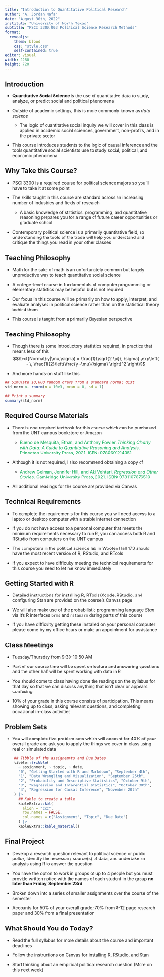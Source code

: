 ```yaml
---
title: "Introduction to Quantitative Political Research"
author: "A. Jordan Nafa"
date: "August 30th, 2022"
institute: "University of North Texas"
subtitle: "PSCI 3300.003 Political Science Research Methods"
format:
  revealjs: 
    theme: blood
    css: "style.css"
    self-contained: true
editor: visual
width: 1280
height: 720
---
```


## Introduction {#sec-introduction}

::: incremental
-   **Quantitative Social Science** is the use of quantitative data to study, analyze, or predict social and political phenomena

-   Outside of academic settings, this is more commonly known as *data science*

    -   The logic of quantitative social inquiry we will cover in this class is applied in academic social sciences, government, non-profits, and in the private sector

-   This course introduces students to the logic of causal inference and the tools quantitative social scientists use to study social, political, and economic phenomena
:::

## Why Take this Course?

::: incremental
-   PSCI 3300 is a required course for political science majors so you'll have to take it at some point

-   The skills taught in this course are standard across an increasing number of industries and fields of research

    -   A basic knowledge of statistics, programming, and quantitative reasoning prepares you for a range of future career opportunities or graduate school

-   Contemporary political science is a primarily quantitative field, so understanding the tools of the trade will help you understand and critique the things you read in your other classes
:::

## Teaching Philosophy

::: incremental
-   Math for the sake of math is an unfortunately common but largely unproductive way to teach quantitative social science

-   A college-level course in fundamentals of computer programming or elementary statistics may be helpful but is not required

-   Our focus in this course will be primarily on how to apply, interpret, and evaluate analyses in political science rather than on the statistical theory behind them

-   This course is taught from a primarily Bayesian perspective
:::

## Teaching Philosophy

-   Though there is some introductory statistics required, in practice that means less of this $$\text{Normal}(y|\mu,\sigma) = \frac{1}{\sqrt{2 \pi}\, \sigma} \exp\left( - \, \frac{1}{2}\left(\frac{y -\mu}{\sigma} \right)^2 \right)$$

-   And more hands-on stuff like this

```r
## Simulate 10,000 random draws from a standard normal dist
std_norm <- rnorm(n = 10e3, mean = 0, sd = 1)

## Print a summary
summary(std_norm)
```

## Required Course Materials

::: incremental
-   There is one required textbook for this course which can be purchased from the UNT campus bookstore or Amazon

    -   ::: {style="color: #00A950"}
        Bueno de Mesquita, Ethan, and Anthony Fowler. *Thinking Clearly with Data: A Guide to Quantitative Reasoning and Analysis*. Princeton University Press, 2021. ISBN: 9780691214351
        :::

-   Although it is not required, I also recommend obtaining a copy of

    -   ::: {style="color: #00A950"}
        Andrew Gelman, Jennifer Hill, and Aki Vehtari. *Regression and Other Stories*. Cambridge University Press, 2021. ISBN: 9781107676510
        :::

-   All additional readings for the course are provided via Canvas
:::

## Technical Requirements

::: incremental
-   To complete the requirements for this course you will need access to a laptop or desktop computer with a stable internet connection

-   If you do not have access to a personal computer that meets the minimum requirements necessary to run R, you can access both R and RStudio from computers on the UNT campus

-   The computers in the political science lab in Wooten Hall 173 should have the most recent version of R, RStudio, and RTools

-   If you expect to have difficulty meeting the technical requirements for this course you need to let me know immediately
:::

## Getting Started with R

::: incremental
-   Detailed instructions for installing R, RTools/Xcode, RStudio, and configuring Stan are provided on the course's Canvas page

-   We will also make use of the probabilistic programming language *Stan* via it's R interfaces `brms` and `rstanarm` during parts of this course

-   If you have difficulty getting these installed on your personal computer please come by my office hours or make an appointment for assistance
:::

## Class Meetings

::: incremental
-   Tuesday/Thursday from 9:30-10:50 AM

-   Part of our course time will be spent on lecture and answering questions and the other half will be spent working with data in R

-   You should come to class having done the readings on the syllabus for that day so that we can discuss anything that isn't clear or appears confusing

-   10% of your grade in this course consists of participation. This means showing up to class, asking relevant questions, and completing occasional in-class activities
:::

## Problem Sets

-   You will complete five problem sets which will account for 40% of your overall grade and ask you to apply the things we cover in class using real or simulated data

```r
    ## Tibble of the assignemnts and Due Dates
    tibble::tribble(
      ~ assignment, ~ topic, ~ date,
      "0", "Getting Started with R and Markdown", "September 4th",
      "1", "Data Wrangling and Visualization", "September 25th",
      "2", "Probability and Descriptive Statistics", "October 9th",
      "3", "Regression and Inferential Statistics", "October 30th",
      "4", "Regression for Causal Inference", "November 20th"
    ) |>
      ## Kable to create a table
      kableExtra::kbl(
        align = "ccc",
        row.names = FALSE,
        col.names = c("Assignment", "Topic", "Due Date")
      ) |>
      kableExtra::kable_material()
```

## Final Project

::: incremental
-   Develop a research question relevant to political science or public policy, identify the necessary source(s) of data, and undertake an analysis using R to answer the question

-   You have the option to work in groups of up to 4 people but you must provide written notice with the names of each student in the group **no later than Friday, September 23rd**

-   Broken down into a series of smaller assignments over the course of the semester

-   Accounts for 50% of your overall grade; 70% from 8-12 page research paper and 30% from a final presentation
:::

## What Should You do Today?

::: incremental
-   Read the full syllabus for more details about the course and important deadlines

-   Follow the instructions on Canvas for installing R, RStudio, and Stan

-   Start thinking about an empirical political research question (More on this next week)
:::
